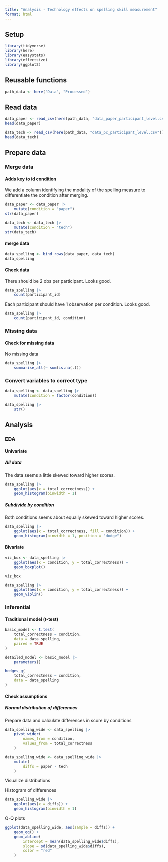 ```yaml
---
title: "Analysis - Technology effects on spelling skill measurement"
format: html
---
```


## Setup

```r
library(tidyverse)
library(here)
library(easystats)
library(effectsize)
library(ggplot2)
```

## Reusable functions

```r
path_data <- here("Data", "Processed")
```

## Read data

```r
data_paper <- read_csv(here(path_data, "data_paper_participant_level.csv"))
head(data_paper)
```

```r
data_tech <- read_csv(here(path_data, "data_pc_participant_level.csv"))
head(data_tech)
```

## Prepare data
### Merge data

#### Adds key to id condition

We add a column identifying the modality of the spelling measure to 
differentiate the condition after merging.

```r
data_paper <- data_paper |>
    mutate(condition = "paper")
str(data_paper)

data_tech <- data_tech |>
    mutate(condition = "tech")
str(data_tech)
```

#### merge data

```r
data_spelling <- bind_rows(data_paper, data_tech)
data_spelling
```

#### Check data

There should be 2 obs per participant. Looks good.
```r
data_spelling |>
    count(participant_id)
```

Each participant should have 1 observation per condition. Looks good.
```r
data_spelling |>
    count(participant_id, condition)
```

### Missing data

#### Check for missing data

No missing data
```r
data_spelling |>
    summarise_all(~ sum(is.na(.)))
```

### Convert variables to correct type

```r
data_spelling <- data_spelling |>
    mutate(condition = factor(condition))

data_spelling |>
    str()
```

## Analysis
### EDA
#### Univariate
##### All data

The data seems a little skewed toward higher scores.
```r
data_spelling |>
    ggplot(aes(x = total_correctness)) +
    geom_histogram(binwidth = 1)
```

##### Subdivide by condition

Both conditions seems about equally skewed toward higher scores.
```r
data_spelling |>
    ggplot(aes(x = total_correctness, fill = condition)) +
    geom_histogram(binwidth = 1, position = "dodge")
```

#### Bivariate
```r
viz_box <- data_spelling |>
    ggplot(aes(x = condition, y = total_correctness)) +
    geom_boxplot()

viz_box
```

```r
data_spelling |>
    ggplot(aes(x = condition, y = total_correctness)) +
    geom_violin()
```

### Inferential

#### Traditional model (t-test)
```r
basic_model <- t.test(
    total_correctness ~ condition,
    data = data_spelling,
    paired = TRUE
)

detailed_model <- basic_model |> 
    parameters() 
```

```r
hedges_g(
    total_correctness ~ condition,
    data = data_spelling
)
```

#### Check assumptions

##### Normal distribution of differences

Prepare data and calculate differences in score by conditions
```r
data_spelling_wide <- data_spelling |>
    pivot_wider(
        names_from = condition,
        values_from = total_correctness
    )

data_spelling_wide <- data_spelling_wide |>
    mutate(
        diffs = paper - tech
    )
```

Visualize distributions

Histogram of differences

```r
data_spelling_wide |>
    ggplot(aes(x = diffs)) +
    geom_histogram(binwidth = 1)
```

Q-Q plots
```r
ggplot(data_spelling_wide, aes(sample = diffs)) +
    geom_qq() +
    geom_abline(
        intercept = mean(data_spelling_wide$diffs),
        slope = sd(data_spelling_wide$diffs),
        color = "red"
    )
```